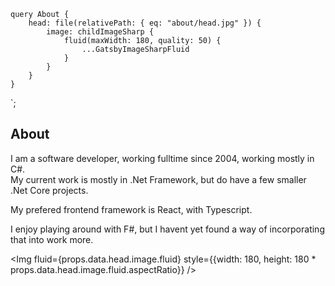 

	query About {
		head: file(relativePath: { eq: "about/head.jpg" }) {
			image: childImageSharp {
				fluid(maxWidth: 180, quality: 50) {
					...GatsbyImageSharpFluid
				}
			}
		}
	}
`;

## About


I am a software developer, working fulltime since 2004, working mostly in C#.  
My current work is mostly in .Net Framework, but do have a few smaller .Net Core projects.

My prefered frontend framework is React, with Typescript.

I enjoy playing around with F#, but I havent yet found a way of incorporating that into work more.

<Img fluid={props.data.head.image.fluid} style={{width: 180, height: 180 * props.data.head.image.fluid.aspectRatio}} />
